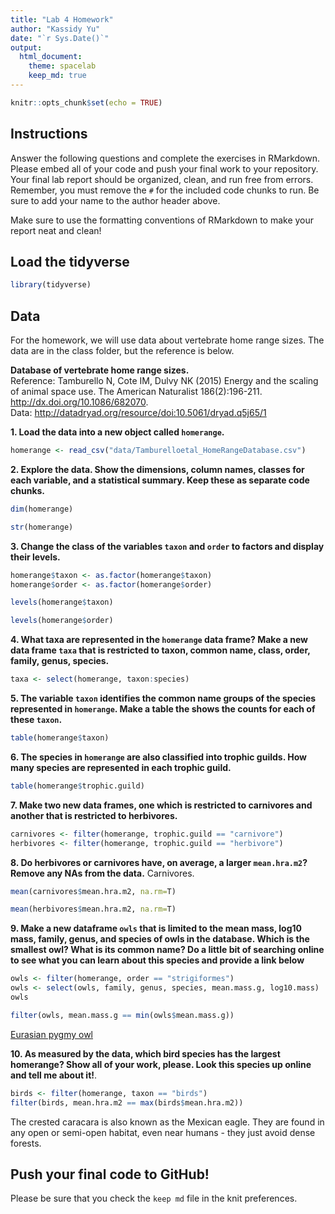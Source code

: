 ```yaml
---
title: "Lab 4 Homework"
author: "Kassidy Yu"
date: "`r Sys.Date()`"
output:
  html_document: 
    theme: spacelab
    keep_md: true
---
```


```r
knitr::opts_chunk$set(echo = TRUE)
```

## Instructions

Answer the following questions and complete the exercises in RMarkdown. Please embed all of your code and push your final work to your repository. Your final lab report should be organized, clean, and run free from errors. Remember, you must remove the `#` for the included code chunks to run. Be sure to add your name to the author header above.

Make sure to use the formatting conventions of RMarkdown to make your report neat and clean!

## Load the tidyverse

```r
library(tidyverse)
```

## Data

For the homework, we will use data about vertebrate home range sizes. The data are in the class folder, but the reference is below.

**Database of vertebrate home range sizes.**\
Reference: Tamburello N, Cote IM, Dulvy NK (2015) Energy and the scaling of animal space use. The American Naturalist 186(2):196-211. <http://dx.doi.org/10.1086/682070>.\
Data: <http://datadryad.org/resource/doi:10.5061/dryad.q5j65/1>

**1. Load the data into a new object called `homerange`.**

```r
homerange <- read_csv("data/Tamburelloetal_HomeRangeDatabase.csv")
```

**2. Explore the data. Show the dimensions, column names, classes for each variable, and a statistical summary. Keep these as separate code chunks.**

```r
dim(homerange)
```

```r
str(homerange)
```

**3. Change the class of the variables `taxon` and `order` to factors and display their levels.**

```r
homerange$taxon <- as.factor(homerange$taxon)
homerange$order <- as.factor(homerange$order)
```

```r
levels(homerange$taxon)
```

```r
levels(homerange$order)
```

**4. What taxa are represented in the `homerange` data frame? Make a new data frame `taxa` that is restricted to taxon, common name, class, order, family, genus, species.**

```r
taxa <- select(homerange, taxon:species)
```

**5. The variable `taxon` identifies the common name groups of the species represented in `homerange`. Make a table the shows the counts for each of these `taxon`.**

```r
table(homerange$taxon)
```

**6. The species in `homerange` are also classified into trophic guilds. How many species are represented in each trophic guild.**

```r
table(homerange$trophic.guild)
```

**7. Make two new data frames, one which is restricted to carnivores and another that is restricted to herbivores.**

```r
carnivores <- filter(homerange, trophic.guild == "carnivore")
herbivores <- filter(homerange, trophic.guild == "herbivore")
```

**8. Do herbivores or carnivores have, on average, a larger `mean.hra.m2`? Remove any NAs from the data.** Carnivores.

```r
mean(carnivores$mean.hra.m2, na.rm=T)
```

```r
mean(herbivores$mean.hra.m2, na.rm=T)
```

**9. Make a new dataframe `owls` that is limited to the mean mass, log10 mass, family, genus, and species of owls in the database. Which is the smallest owl? What is its common name? Do a little bit of searching online to see what you can learn about this species and provide a link below**

```r
owls <- filter(homerange, order == "strigiformes")
owls <- select(owls, family, genus, species, mean.mass.g, log10.mass)
owls
```

```r
filter(owls, mean.mass.g == min(owls$mean.mass.g))
```

[Eurasian pygmy owl](<https://planetofbirds.com/strigiformes-strigidae-eurasian-pygmy-owl-glaucidium-passerinum>)

**10. As measured by the data, which bird species has the largest homerange? Show all of your work, please. Look this species up online and tell me about it!**.

```r
birds <- filter(homerange, taxon == "birds")
filter(birds, mean.hra.m2 == max(birds$mean.hra.m2))
```
The crested caracara is also known as the Mexican eagle. They are found in any open or semi-open habitat, even near humans - they just avoid dense forests.

## Push your final code to GitHub!

Please be sure that you check the `keep md` file in the knit preferences.
